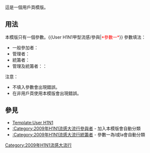 <includeonly><!-- 在這裡加入模板的保護標識 --></includeonly><noinclude>{{template doc page viewed directly}}</noinclude>
<!-- 在本行下編輯模板說明 -->
<includeonly>{{Esoteric}}</includeonly>
這是一個用戶頁模版。
== 用法 ==
本模版只有一個參數。<nowiki>{{User H1N1甲型流感/參與|</nowiki><span style="color: red;">*參數一*</span><nowiki>}}</nowiki>
參數填法：
* 一般參加者：{{tl|User H1N1甲型流感/參與|j}}
* 管理者：{{tl|User H1N1甲型流感/參與|adm}}
* 統籌者：{{tl|User H1N1甲型流感/參與|l}}
* 管理及統籌者：：{{tl|User H1N1甲型流感/參與|la}}

注意：
* 不填入參數會出現錯誤。
* 在非用戶頁使用本模版會出現錯誤。
== 參見 ==
* [[Template:User H1N1]]
* [[:Category:2009年H1N1流感大流行參與者]] - 加入本模版會自動分類
* [[:Category:2009年H1N1流感大流行統籌者]] - 參數一為l或la會自動分類
<includeonly>
<!-- 本行下加入模板的分類 -->
[[Category:2009年H1N1流感大流行]]
<!-- 本行下加入模板的跨語言鏈接 -->
</includeonly>
